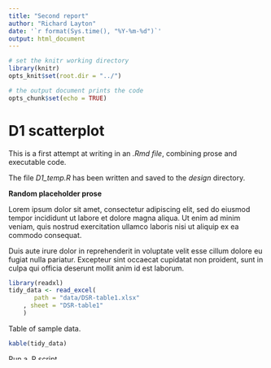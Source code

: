 ```yaml
---
title: "Second report"
author: "Richard Layton"
date: '`r format(Sys.time(), "%Y-%m-%d")`'
output: html_document
---
```


```r
# set the knitr working directory  
library(knitr)  
opts_knit$set(root.dir = "../") 

# the output document prints the code  
opts_chunk$set(echo = TRUE)
```

# D1 scatterplot 

This is a first attempt at writing in an *.Rmd file*, combining prose and executable code. 

The file *D1_temp.R* has been written and saved to the *design* directory. 

**Random placeholder prose** 

Lorem ipsum dolor sit amet, consectetur adipiscing elit, sed do eiusmod tempor incididunt ut labore et dolore magna aliqua. Ut enim ad minim veniam, quis nostrud exercitation ullamco laboris nisi ut aliquip ex ea commodo consequat. 

Duis aute irure dolor in reprehenderit in voluptate velit esse cillum dolore eu fugiat nulla pariatur. Excepteur sint occaecat cupidatat non proident, sunt in culpa qui officia deserunt mollit anim id est laborum.

```r
library(readxl)
tidy_data <- read_excel(
       path = "data/DSR-table1.xlsx"
    , sheet = "DSR-table1"
    )
```

Table of sample data. 

```r
kable(tidy_data)
```

Run a .R script. 

```r
source("practiceR/tut02_scatterplot.R")
```

If this were my portfolio, I would set `echo = FALSE` as the default to hide the code being executed. 

## To see my Rmd script

Click the "Raw" button near the top of the page.


